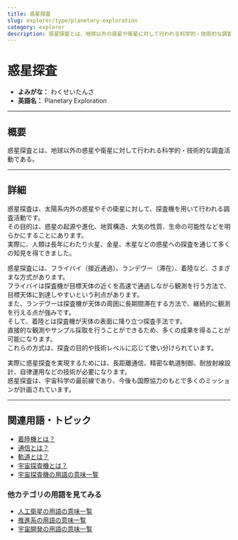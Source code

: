 ```yaml
---
title: 惑星探査
slug: explorer/type/planetary-exploration
category: explorer
description: 惑星探査とは、地球以外の惑星や衛星に対して行われる科学的・技術的な調査活動である。
---
```



<Head>
  <script type="application/ld+json">
    {`{
      "@context": "https://schema.org",
      "@type": "DefinedTerm",
      "name": "惑星探査",
      "inDefinedTermSet": "https://www.space-portal.org",
      "termCode": "explorer/type/planetary-exploration",
      "description": "惑星探査とは、地球以外の惑星や衛星に対して行われる科学的・技術的な調査活動である。",
      "url": "https://www.space-portal.org/docs/explorer/type/planetary-exploration"
    }`}
  </script>
</Head>

# 惑星探査

- **よみがな：** わくせいたんさ  
- **英語名：** Planetary Exploration  

---

## 概要

惑星探査とは、地球以外の惑星や衛星に対して行われる科学的・技術的な調査活動である。

---

## 詳細

惑星探査は、太陽系内外の惑星やその衛星に対して、探査機を用いて行われる調査活動です。  
その目的は、惑星の起源や進化、地質構造、大気の性質、生命の可能性などを明らかにすることにあります。  
実際に、人類は長年にわたり火星、金星、木星などの惑星への探査を通じて多くの知見を得てきました。  

惑星探査には、フライバイ（接近通過）、ランデヴー（滞在）、着陸など、さまざまな方式があります。  
フライバイは探査機が目標天体の近くを高速で通過しながら観測を行う方法で、目標天体に到達しやすいという利点があります。  
また、ランデヴーは探査機が天体の周囲に長期間滞在する方法で、継続的に観測を行える点が強みです。  
そして、着陸とは探査機が天体の表面に降り立つ探査手法です。  
直接的な観測やサンプル採取を行うことができるため、多くの成果を得ることが可能になります。  
これらの方式は、探査の目的や技術レベルに応じて使い分けられています。

実際に惑星探査を実現するためには、長距離通信、精密な軌道制御、耐放射線設計、自律運用などの技術が必要になります。  
惑星探査は、宇宙科学の最前線であり、今後も国際協力のもとで多くのミッションが計画されています。

---

## 関連用語・トピック

- [着陸機とは？](/explorer/technology/lander)
- [通信とは？](/communication/communication)
- [軌道とは？](/orbit/orbit)
- [宇宙探査機とは？](/explorer/space-probe)
- [宇宙探査機の用語の意味一覧](/category/explorer)

### 他カテゴリの用語を見てみる
- [人工衛星の用語の意味一覧](/category/satellite)
- [推進系の用語の意味一覧](/category/propulsion)
- [宇宙開発の用語の意味一覧](/category/glossary)
